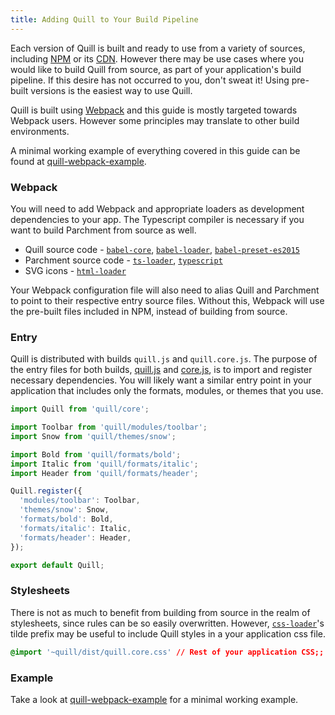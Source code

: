```yaml
---
title: Adding Quill to Your Build Pipeline
---
```


Each version of Quill is built and ready to use from a variety of sources, including [NPM](https://www.npmjs.com/package/quill) or its [CDN](/docs/download/). However there may be use cases where you would like to build Quill from source, as part of your application's build pipeline. If this desire has not occurred to you, don't sweat it! Using pre-built versions is the easiest way to use Quill.

Quill is built using [Webpack](https://webpack.js.org/concepts/) and this guide is mostly targeted towards Webpack users. However some principles may translate to other build environments.

A minimal working example of everything covered in this guide can be found at [quill-webpack-example](https://github.com/quilljs/webpack-example/).

### Webpack

You will need to add Webpack and appropriate loaders as development dependencies to your app. The Typescript compiler is necessary if you want to build Parchment from source as well.

- Quill source code - [`babel-core`](https://www.npmjs.com/package/babel-core), [`babel-loader`](https://www.npmjs.com/package/babel-loader), [`babel-preset-es2015`](https://www.npmjs.com/package/babel-preset-es2015)
- Parchment source code - [`ts-loader`](https://www.npmjs.com/package/ts-loader), [`typescript`](https://www.npmjs.com/package/typescript)
- SVG icons - [`html-loader`](https://www.npmjs.com/package/html-loader)

Your Webpack configuration file will also need to alias Quill and Parchment to point to their respective entry source files. Without this, Webpack will use the pre-built files included in NPM, instead of building from source.

### Entry

Quill is distributed with builds `quill.js` and `quill.core.js`. The purpose of the entry files for both builds, [quill.js](https://github.com/quilljs/quill/blob/master/quill.js) and [core.js](https://github.com/quilljs/quill/blob/master/core.js), is to import and register necessary dependencies. You will likely want a similar entry point in your application that includes only the formats, modules, or themes that you use.

```js
import Quill from 'quill/core';

import Toolbar from 'quill/modules/toolbar';
import Snow from 'quill/themes/snow';

import Bold from 'quill/formats/bold';
import Italic from 'quill/formats/italic';
import Header from 'quill/formats/header';

Quill.register({
  'modules/toolbar': Toolbar,
  'themes/snow': Snow,
  'formats/bold': Bold,
  'formats/italic': Italic,
  'formats/header': Header,
});

export default Quill;
```

### Stylesheets

There is not as much to benefit from building from source in the realm of stylesheets, since rules can be so easily overwritten. However, [`css-loader`](https://www.npmjs.com/package/css-loader)'s tilde prefix may be useful to include Quill styles in a your application css file.

```css
@import '~quill/dist/quill.core.css' // Rest of your application CSS;;
```

### Example

Take a look at [quill-webpack-example](https://github.com/quilljs/webpack-example/) for a minimal working example.
